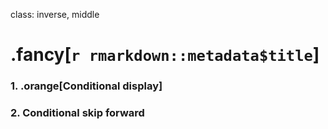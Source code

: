 
class: inverse, middle

# .fancy[`r rmarkdown::metadata$title`]

### 1. .orange[Conditional display]
### 2. Conditional skip forward
